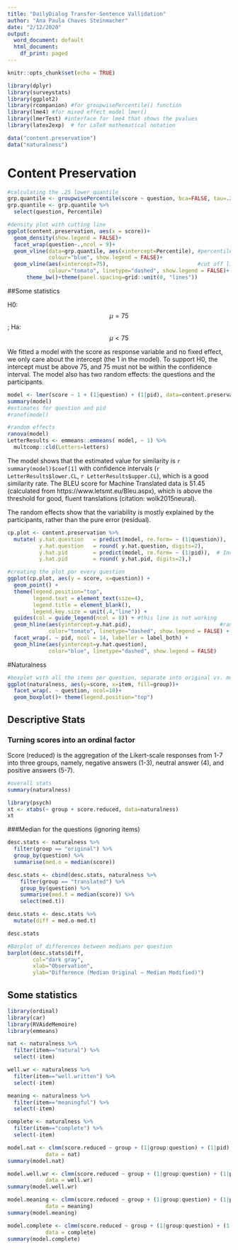 ```yaml
---
title: "DailyDialog Transfer-Sentence Vallidation"
author: "Ana Paula Chaves Steinmacher"
date: "2/12/2020"
output:
  word_document: default
  html_document:
    df_print: paged
---
```


```r
knitr::opts_chunk$set(echo = TRUE)
```


```r
library(dplyr)
library(surveystats)
library(ggplot2)
library(rcompanion) #for groupwisePercentile() function
library(lme4) #for mixed effect model lmer()
library(lmerTest) #interface for lme4 that shows the pvalues
library(latex2exp)  # for LaTeX mathematical notation

data("content.preservation")
data("naturalness")
```

# Content Preservation

```r
#calculating the .25 lower quantile
grp.quantile <- groupwisePercentile(score ~ question, bca=FALSE, tau=.25, data = content.preservation)
grp.quantile <- grp.quantile %>%
  select(question, Percentile)

#density plot with cutting line
ggplot(content.preservation, aes(x = score))+
  geom_density(show.legend = FALSE)+
  facet_wrap(question~.,ncol = 9)+
  geom_vline(data=grp.quantile, aes(xintercept=Percentile), #percentile line is blue (should be to the right)
             colour="blue", show.legend = FALSE)+ 
  geom_vline(aes(xintercept=75),                            #cut off line is red
             colour="tomato", linetype="dashed", show.legend = FALSE)+
      theme_bw()+theme(panel.spacing=grid::unit(0, "lines"))
```

##Some statistics

H0: $$\mu = 75$$ ; Ha: $$\mu < 75$$

We fitted a model with the score as response variable and no fixed effect, we only care about the intercept (the 1 in the model). To support H0, the intercept must be above 75, and 75 must not be within the confidence interval. The model also has two random effects: the questions and the participants.

```r
model <- lmer(score ~ 1 + (1|question) + (1|pid), data=content.preservation)
summary(model)
#estimates for question and pid
#ranef(model)

#random effects
ranova(model)
LetterResults <- emmeans::emmeans( model, ~ 1) %>%
  multcomp::cld(Letters=letters)
```

The model shows that the estimated value for similarity is `r summary(model)$coef[1]` with confidence intervals (`r LetterResults$lower.CL`, `r LetterResults$upper.CL`), which is a good similarity rate. The BLEU score for Machine Translated data is 51.45 (calculated from https://www.letsmt.eu/Bleu.aspx), which is above the threshold for good, fluent translations (citation: wolk2015neural).

The random effects show that the variability is mostly explained by the participants, rather than the pure error (residual).

```r
cp.plot <- content.preservation %>%
  mutate( y.hat.question   = predict(model, re.form= ~ (1|question)),  # Include question Random effect
          y.hat.question   = round( y.hat.question, digits=2),
          y.hat.pid        = predict(model, re.form= ~ (1|pid)),  # Include pid Random effect
          y.hat.pid        = round( y.hat.pid, digits=2),)

#creating the plot por every question
ggplot(cp.plot, aes(y = score, x=question)) +
  geom_point() +
  theme(legend.position="top",
        legend.text = element_text(size=4),
        legend.title = element_blank(),
        legend.key.size = unit(.4,"line")) +
  guides(col = guide_legend(ncol = 8)) + #this line is not working
  geom_hline(aes(yintercept=y.hat.pid),                            #random effect of pid is red
             color="tomato", linetype="dashed", show.legend = FALSE) +
  facet_wrap(. ~ pid, ncol = 14, labeller = label_both) +
  geom_hline(aes(yintercept=y.hat.question),                            #random effect of pid is blue
             color="blue", linetype="dashed", show.legend = FALSE)
```

#Naturalness

```r
#boxplot with all the items per question, separate into original vs. modified
ggplot(naturalness, aes(y=score, x=item, fill=group))+
  facet_wrap(. ~ question, ncol=10)+
  geom_boxplot()+ theme(legend.position="top")
```

## Descriptive Stats

### Turning scores into an ordinal factor

Score (reduced) is the aggregation of the Likert-scale responses from 1-7 into three groups, namely, negative answers (1-3), neutral answer (4), and positive answers (5-7).

```r
#overall stats
summary(naturalness)

library(psych)
xt <- xtabs(~ group + score.reduced, data=naturalness)
xt

```

###Median for the questions (ignoring items)
```r
desc.stats <- naturalness %>%
  filter(group == "original") %>%
  group_by(question) %>%
  summarise(med.o = median(score))

desc.stats <- cbind(desc.stats, naturalness %>%
    filter(group == "translated") %>%
    group_by(question) %>%
    summarise(med.t = median(score)) %>%
    select(med.t))

desc.stats <- desc.stats %>%
  mutate(diff = med.o-med.t)

desc.stats

#Barplot of differences between medians per question
barplot(desc.stats$diff,
        col="dark gray",
        xlab="Observation",
        ylab="Difference (Median Original – Median Modified)")
```

## Some statistics
```r
library(ordinal)
library(car)
library(RVAideMemoire)
library(emmeans)

nat <- naturalness %>%
  filter(item=="natural") %>%
  select(-item)

well.wr <- naturalness %>%
  filter(item=="well.written") %>%
  select(-item)

meaning <- naturalness %>%
  filter(item=="meaningful") %>%
  select(-item)

complete <- naturalness %>%
  filter(item=="complete") %>%
  select(-item)

model.nat <- clmm(score.reduced ~ group + (1|group:question) + (1|pid),
            data = nat)
summary(model.nat)

model.well.wr <- clmm(score.reduced ~ group + (1|group:question) + (1|pid),
            data = well.wr)
summary(model.well.wr)

model.meaning <- clmm(score.reduced ~ group + (1|group:question) + (1|pid),
            data = meaning)
summary(model.meaning)

model.complete <- clmm(score.reduced ~ group + (1|group:question) + (1|pid),
            data = complete)
summary(model.complete)
```
